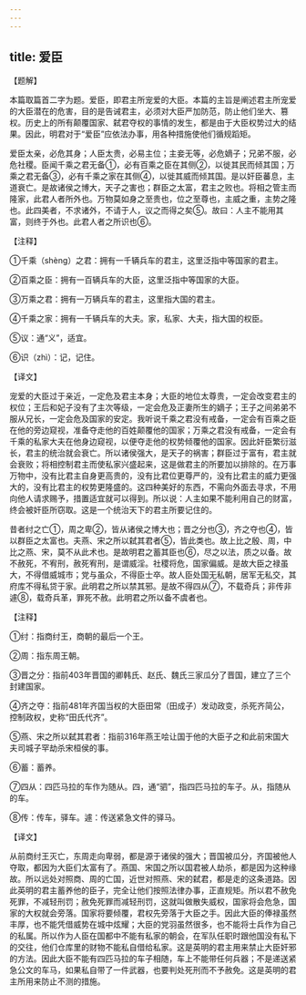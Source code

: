 ```yaml
---
---
---
```

title: 爱臣
---





【题解】


本篇取篇首二字为题。爱臣，即君主所宠爱的大臣。本篇的主旨是阐述君主所宠爱的大臣潜在的危害，目的是告诫君主，必须对大臣严加防范，防止他们坐大、篡权。历史上的所有颠覆国家、弑君夺权的事情的发生，都是由于大臣权势过大的结果。因此，明君对于“爱臣”应依法办事，用各种措施使他们循规蹈矩。


爱臣太亲，必危其身；人臣太贵，必易主位；主妾无等，必危嫡子；兄弟不服，必危社稷。臣闻千乘之君无备①，必有百乘之臣在其侧②，以徙其民而倾其国；万乘之君无备③，必有千乘之家在其侧④，以徙其威而倾其国。是以奸臣蕃息，主道衰亡。是故诸侯之博大，天子之害也；群臣之太富，君主之败也。将相之管主而隆家，此君人者所外也。万物莫如身之至贵也，位之至尊也，主威之重，主势之隆也。此四美者，不求诸外，不请于人，议之而得之矣⑤。故曰：人主不能用其富，则终于外也。此君人者之所识也⑥。


【注释】


①千乘（shènɡ）之君：拥有一千辆兵车的君主，这里泛指中等国家的君主。


②百乘之臣：拥有一百辆兵车的大臣，这里泛指中等国家的大臣。


③万乘之君：拥有一万辆兵车的君主，这里指大国的君主。


④千乘之家：拥有一千辆兵车的大夫。家，私家、大夫，指大国的权臣。


⑤议：通“义”，适宜。


⑥识（zhì）：记，记住。


【译文】


宠爱的大臣过于亲近，一定危及君主本身；大臣的地位太尊贵，一定会改变君主的权位；王后和妃子没有了主次等级，一定会危及正妻所生的嫡子；王子之间弟弟不服从兄长，一定会危及国家的安定。我听说千乘之君没有戒备，一定会有百乘之臣在他的旁边窥视，准备夺走他的百姓颠覆他的国家；万乘之君没有戒备，一定会有千乘的私家大夫在他身边窥视，以便夺走他的权势倾覆他的国家。因此奸臣繁衍滋长，君主的统治就会衰亡。所以诸侯强大，是天子的祸害；群臣过于富有，君主就会衰败；将相控制君主而使私家兴盛起来，这是做君主的所要加以排除的。在万事万物中，没有比君主自身更高贵的，没有比君位更尊严的，没有比君主的威力更强大的，没有比君主的权势更隆盛的。这四种美好的东西，不需向外面去寻求，不用向他人请求赐予，措置适宜就可以得到。所以说：人主如果不能利用自己的财富，终会被奸臣所窃取。这是一个统治天下的君主所要记住的。


昔者纣之亡①，周之卑②，皆从诸侯之博大也；晋之分也③，齐之夺也④，皆以群臣之太富也。夫燕、宋之所以弑其君者⑤，皆此类也。故上比之殷、周，中比之燕、宋，莫不从此术也。是故明君之蓄其臣也⑥，尽之以法，质之以备。故不赦死，不宥刑，赦死宥刑，是谓威淫。社稷将危，国家偏威。是故大臣之禄虽大，不得借威城市；党与虽众，不得臣士卒。故人臣处国无私朝，居军无私交，其府库不得私贷于家。此明君之所以禁其邪。是故不得四从⑦，不载奇兵；非传非遽⑧，载奇兵革，罪死不赦。此明君之所以备不虞者也。


【注释】


①纣：指商纣王，商朝的最后一个王。


②周：指东周王朝。


③晋之分：指前403年晋国的卿韩氏、赵氏、魏氏三家瓜分了晋国，建立了三个封建国家。


④齐之夺：指前481年齐国当权的大臣田常（田成子）发动政变，杀死齐简公，控制政权，史称“田氏代齐”。


⑤燕、宋之所以弑其君者：指前316年燕王哙让国于他的大臣子之和此前宋国大夫司城子罕劫杀宋桓侯的事。


⑥蓄：蓄养。


⑦四从：四匹马拉的车作为随从。四，通“驷”，指四匹马拉的车子。从，指随从的车。


⑧传：传车，驿车。遽：传送紧急文件的驿马。


【译文】


从前商纣王灭亡，东周走向卑弱，都是源于诸侯的强大；晋国被瓜分，齐国被他人夺取，都因为大臣们太富有了。燕国、宋国之所以国君被人劫杀，都是因为这种缘故。所以远处对照商、周的亡国，近世对照燕、宋的弑君，都是走的这条道路。因此英明的君主蓄养他的臣子，完全让他们按照法律办事，正直规矩。所以君不赦免死罪，不减轻刑罚；赦免死罪而减轻刑罚，这就叫做散失威权，国家将会危急，国家的大权就会旁落。国家将要倾覆，君权先旁落于大臣之手。因此大臣的俸禄虽然丰厚，也不能凭借威势在城中炫耀；大臣的党羽虽然很多，也不能将士兵作为自己的私属。所以作为人臣在国都中不能有私家的朝会，在军队任职时跟他国没有私下的交往，他们仓库里的财物不能私自借给私家。这是英明的君主用来禁止大臣奸邪的方法。因此大臣不能有四匹马拉的车子相随，车上不能带任何兵器；不是递送紧急公文的车马，如果私自带了一件武器，也要判处死刑而不予赦免。这是英明的君主所用来防止不测的措施。